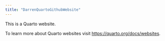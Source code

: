 ```yaml
---
title: "DarrenQuartoGithubWebsite"
---
```


This is a Quarto website.

To learn more about Quarto websites visit <https://quarto.org/docs/websites>.
